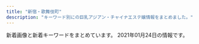 ```yaml
---
title: "新宿・歌舞伎町"
description: "キーワード別にの巨乳アジアン・チャイナエステ嬢情報をまとめました。"
---
```


新着画像と新着キーワードをまとめています。
2021年01月24日の情報です。

<DmmAffiliateIns />
<KeywordTable
  shops={
    [
    {
        "url": "https://shinjuku-mensesthe.com/",
        "station": "JR\u65b0\u5bbf\u99c5\u6771\u53e3",
        "keywords": {
            "F": 2
        },
        "img_links": [
            "https://shinjuku-mensesthe.com/massage/2020/08/16/riri-s1.jpg",
            "https://shinjuku-mensesthe.com/images/top3.jpg",
            "https://shinjuku-mensesthe.com/staff/risa-l1.jpg",
            "https://shinjuku-mensesthe.com/room/room-l1.jpg",
            "https://shinjuku-mensesthe.com/room/room-l3.jpg",
            "https://shinjuku-mensesthe.com/menu/staff.png",
            "https://shinjuku-mensesthe.com/staff/risa-s1.jpg",
            "https://shinjuku-mensesthe.com/menu/info.png",
            "https://shinjuku-mensesthe.com/button/staff.png",
            "https://shinjuku-mensesthe.com/massage/2020/07/31/ai-s2.jpg",
            "https://shinjuku-mensesthe.com/icon/twitter.png",
            "https://shinjuku-mensesthe.com/staff/saya-l1.jpg",
            "https://shinjuku-mensesthe.com/2020/01/23/miki-s1.jpg",
            "https://shinjuku-mensesthe.com/icon/yelp.png",
            "https://shinjuku-mensesthe.com/button/home.png",
            "https://shinjuku-mensesthe.com/menu/home.png",
            "https://shinjuku-mensesthe.com/massage/2020/07/31/covit19.jpg",
            "https://shinjuku-mensesthe.com/button/blog.png",
            "https://shinjuku-mensesthe.com/images/main-sp.jpg",
            "https://shinjuku-mensesthe.com/images/flower.png",
            "https://shinjuku-mensesthe.com/link/mens-esthe.png",
            "https://shinjuku-mensesthe.com/images/main-small.jpg",
            "https://shinjuku-mensesthe.com/massage/2020/10/21/risa-s1.jpg",
            "https://shinjuku-mensesthe.com/images/camp.png",
            "https://shinjuku-mensesthe.com/images/top2.jpg",
            "https://shinjuku-mensesthe.com/images/qrcode.png",
            "https://shinjuku-mensesthe.com/staff/yukari-s1.jpg",
            "https://shinjuku-mensesthe.com/staff/sora-s1.jpg",
            "https://shinjuku-mensesthe.com/icon/line.png",
            "https://scdn.line-apps.com/n/line_add_friends/btn/ja.png",
            "https://shinjuku-mensesthe.com/massage/2020/10/05/yuki-s1.jpg",
            "https://shinjuku-mensesthe.com/images/top1.jpg",
            "https://shinjuku-mensesthe.com/staff/saya-s1.jpg",
            "https://shinjuku-mensesthe.com/2019/12/15/sayuri-s2.jpg",
            "https://shinjuku-mensesthe.com/staff/yukari-l1.jpg",
            "https://shinjuku-mensesthe.com/images/main-top.jpg",
            "https://shinjuku-mensesthe.com/staff/yuki-l1.jpg",
            "https://shinjuku-mensesthe.com/room/room-l2.jpg",
            "https://shinjuku-mensesthe.com/staff/shiori-s1.jpg",
            "https://shinjuku-mensesthe.com/icon/facebook.png",
            "https://shinjuku-mensesthe.com/staff/arisa-s1.jpg",
            "https://shinjuku-mensesthe.com/staff/sora-l1.jpg",
            "https://shinjuku-mensesthe.com/2020/01/23/sakura-s1.jpg",
            "https://shinjuku-mensesthe.com/room/room-l4.jpg",
            "https://shinjuku-mensesthe.com/massage/2020/09/14/hana-s1.jpg",
            "https://shinjuku-mensesthe.com/images/header3.png",
            "https://shinjuku-mensesthe.com/staff/arisa-l1.jpg",
            "https://shinjuku-mensesthe.com/images/footer-l.png",
            "https://shinjuku-mensesthe.com/staff/yuki-s1.jpg",
            "https://shinjuku-mensesthe.com/images/footer-r.png",
            "https://shinjuku-mensesthe.com/menu/blog.png",
            "https://shinjuku-mensesthe.com/images/clear.png"
        ],
        "name": "\u5915\u9727 \u3086\u3046\u304e\u308a"
    },
    {
        "keywords": {
            "C": 8
        },
        "img_links": [
            "http://hi-msg.com/koyuki/img/p-4-1.jpg",
            "http://hi-msg.com/koyuki/img/t-3.png",
            "http://hi-msg.com/koyuki/img/english-t5.png",
            "http://hi-msg.com/koyuki/img/english-t2.png",
            "http://hi-msg.com/koyuki/img/t-2.png",
            "http://hi-msg.com/koyuki/img/p-3.jpg",
            "http://hi-msg.com/koyuki/img/p-2-1.jpg",
            "http://hi-msg.com/koyuki/img/p-8.jpg",
            "http://hi-msg.com/koyuki/img/card.png",
            "http://hi-msg.com/koyuki/img/english-t6.png",
            "http://hi-msg.com/koyuki/img/re.png",
            "http://hi-msg.com/koyuki/img/newstback.png",
            "http://hi-msg.com/koyuki/img/english-t1.png",
            "http://hi-msg.com/koyuki/img/p-9.jpg",
            "http://hi-msg.com/koyuki/img/t-1.png",
            "http://hi-msg.com/koyuki/img/p-8-1.jpg",
            "http://hi-msg.com/koyuki/img/tel.png",
            "http://hi-msg.com/koyuki/img/p-3-1.jpg",
            "http://hi-msg.com/koyuki/img/p-6.jpg",
            "http://hi-msg.com/koyuki/img/p-10.jpg",
            "http://hi-msg.com/koyuki/img/p-1.jpg",
            "http://hi-msg.com/koyuki/img/english-t4.png",
            "http://hi-msg.com/koyuki/img/card-english.png",
            "http://hi-msg.com/koyuki/img/kanban4s.jpg",
            "http://hi-msg.com/koyuki/img/p-4.jpg",
            "http://hi-msg.com/koyuki/img/p-6-1.jpg",
            "http://hi-msg.com/koyuki/img/p-7.jpg",
            "http://hi-msg.com/koyuki/img/p-0.jpg",
            "http://hi-msg.com/koyuki/img/p-5.jpg",
            "http://hi-msg.com/koyuki/img/kanban4.jpg",
            "http://hi-msg.com/koyuki/img/botton.png",
            "http://hi-msg.com/koyuki/img/english-t3.png",
            "http://hi-msg.com/koyuki/img/head.png",
            "http://hi-msg.com/koyuki/img/p-11.jpg",
            "http://hi-msg.com/koyuki/img/tit.png",
            "http://hi-msg.com/koyuki/img/p-7-1.jpg",
            "http://hi-msg.com/koyuki/img/p-2.jpg"
        ],
        "station": "JR\u65b0\u5bbf\u99c5\u6771\u53e3",
        "name": "KOYUKI",
        "url": "http://hi-msg.com/koyuki/"
    },
    {
        "img_links": [
            "http://clear-es.net/images/index_28_01.jpg",
            "http://clear-es.net/images/index_06.jpg",
            "http://clear-es.net/yamituki-n/uploads/images/rena01.jpg",
            "http://clear-es.net/images/index_07.jpg",
            "http://clear-es.net/images/index_25.jpg",
            "http://clear-es.net/images/index_28.jpg",
            "http://clear-es.net/uploads/10299154955d10c3b815a5638a35a934.jpg",
            "http://clear-es.net/uploads/7553669390f1cc93427a4f6ad33b4668.jpg",
            "http://clear-es.net/uploads/c1f6d0346f5cb109ac62c21a58c7deff.jpg",
            "http://clear-es.net/yamituki-n/uploads/images/rena02.jpg",
            "http://clear-es.net/images/index_09.jpg",
            "http://clear-es.net/images/index_23.jpg",
            "http://clear-es.net/images/index_17.jpg",
            "http://clear-es.net/uploads/09bdd5637edec4bfa3d47a7e9874640b.jpg",
            "http://clear-es.net/uploads/a62d7f24a5b9a4fd5aeef678eb24ef4b.jpg",
            "http://clear-es.net/images/index_24.jpg",
            "http://clear-es.net/images/gallery_11.jpg",
            "http://clear-es.net/images/index_26.jpg",
            "http://clear-es.net/uploads/deba56537604611ac3b8da004b92d809.jpg",
            "http://clear-es.net/images/index_12.jpg",
            "http://clear-es.net/images/index_19.jpg",
            "http://clear-es.net/images/index_15.jpg",
            "http://clear-es.net/uploads/2aa97908694153fb149943f0b8445352.jpg",
            "http://clear-es.net/images/index_21.jpg",
            "http://clear-es.net/images/index_02.jpg",
            "http://clear-es.net/images/service_11.jpg",
            "http://clear-es.net/yamituki-n/uploads/images/yui01.jpg",
            "http://clear-es.net/images/girls_13.jpg",
            "http://clear-es.net/images/index_18.jpg",
            "http://clear-es.net/images/index_11.jpg",
            "http://clear-es.net/images/index_13.jpg",
            "http://clear-es.net/images/girls_03.jpg",
            "http://clear-es.net/uploads/22c8968348a9acc2dfc9ab0aecb09c27.jpg",
            "http://clear-es.net/uploads/cec0ed392fe00d8e3ff867c0625809e6.jpg",
            "http://clear-es.net/yamituki-n/uploads/images/juri01s.jpg",
            "http://clear-es.net/images/index_08.jpg",
            "http://clear-es.net/my_work/images/pic1.png",
            "http://clear-es.net/uploads/f426bd85a8f6a9eac87e55b2d44c4bd5.jpg",
            "http://clear-es.net/uploads/e1133a4ba0f8c81f9d272f5793bda380.jpg",
            "http://clear-es.net/images/index_27.jpg",
            "http://clear-es.net/images/girls_11.jpg",
            "http://clear-es.net/images/index_01.jpg",
            "http://clear-es.net/images/index_10.jpg",
            "http://clear-es.net/yamituki-n/uploads/images/mika03s.jpg",
            "http://clear-es.net/images/index_03.jpg",
            "http://clear-es.net/images/index_04.jpg",
            "http://clear-es.net/uploads/97eb17743f96fd7f0551aab0bedd5e6f.jpg",
            "http://clear-es.net/yamituki-n/uploads/images/mmexport1576417470781.jpg",
            "http://clear-es.net/images/index_20.jpg",
            "http://clear-es.net/images/koko_1.jpg",
            "http://clear-es.net/images/index_14.jpg",
            "http://clear-es.net/images/index_05.jpg"
        ],
        "url": "http://clear-es.net/",
        "name": "CLEAR-\u30af\u30ea\u30a2-",
        "keywords": {
            "D": 8,
            "E": 1,
            "F": 1,
            "88": 4,
            "90": 2,
            "86": 2,
            "87": 2,
            "89": 1,
            "C": 1
        },
        "station": "\u897f\u6b66\u65b0\u5bbf\u99c5\u5317\u53e3"
    },
    {
        "name": "\u7652\u3057\u306e\u5bbf",
        "url": "http://aes-aroma.com/",
        "img_links": [
            "http://aes-aroma.com/pic/head.png",
            "http://aes-aroma.com/staff/miki/01.jpg",
            "http://aes-aroma.com/staff/yoko/02.jpg",
            "http://aes-aroma.com/img/ttl_mobile.png",
            "http://aes-aroma.com/staff/kaori/01.jpg",
            "http://aes-aroma.com/staff/koko/01.jpg",
            "http://aes-aroma.com/img/ttl_tnew.png",
            "http://aes-aroma.com/staff/ai/01.jpg",
            "http://aes-aroma.com/i/files/homeimg.jpg",
            "http://aes-aroma.com/img/ttl_staff.png",
            "http://aes-aroma.com/img/ttl_rec.png",
            "http://aes-aroma.com/staff/mimi/01.jpg",
            "http://aes-aroma.com/staff/nana/01.jpg",
            "http://aes-aroma.com/staff/yoko/01.jpg",
            "http://aes-aroma.com/staff/haru/01.jpg",
            "http://aes-aroma.com/img/ttl_pickup.png"
        ],
        "station": "JR\u65b0\u5bbf\u99c5\u5357\u53e3",
        "keywords": {
            "C": 17
        }
    },
    {
        "station": "JR\u65b0\u5bbf\u99c5\u6771\u5357\u53e3",
        "url": "https://mens-esthe.xyz/",
        "img_links": [
            "https://mens-esthe.xyz/staff/natsumi-s1.jpg",
            "https://mens-esthe.xyz/staff/natsumi-l1.jpg",
            "https://mens-esthe.xyz/images/header3.png",
            "https://mens-esthe.xyz/icon/twitter.png",
            "https://mens-esthe.xyz/staff/moe-s1.jpg",
            "https://inage-mensesthe.com/icon/facebook.png",
            "https://mens-esthe.xyz/staff/miki-l1.jpg",
            "https://mens-esthe.xyz/images/main1.jpg",
            "https://mens-esthe.xyz/staff/nami-s1.jpg",
            "https://mens-esthe.xyz/staff/natsumi-top.jpg",
            "https://mens-esthe.xyz/room/room-l7.jpg",
            "https://inage-mensesthe.com/link/relaku_salon.jpg",
            "https://mens-esthe.xyz/room/room-l5.jpg",
            "https://mens-esthe.xyz/room/room-l4.jpg",
            "https://mens-esthe.xyz/icon/facebook.png",
            "https://mens-esthe.xyz/staff/kana-top.jpg",
            "https://mens-esthe.xyz/staff/rina-l1.jpg",
            "https://mens-esthe.xyz/room/room-l8.jpg",
            "https://mens-esthe.xyz/footer/footer-staff.png",
            "https://inage-mensesthe.com/icon/twitter.png",
            "https://inage-mensesthe.com/icon/yelp.png",
            "https://inage-mensesthe.com/icon/line.png",
            "https://mens-esthe.xyz/images/esthe2.jpg",
            "https://mens-esthe.xyz/footer/footer-line.png",
            "https://mens-esthe.xyz/staff/nami-l1.jpg",
            "https://mens-esthe.xyz/staff/miki-s1.jpg",
            "https://mens-esthe.xyz/staff/moe-top.jpg",
            "https://mens-esthe.xyz/footer/footer-tel.png",
            "https://mens-esthe.xyz/staff/moe-l1.jpg",
            "https://mens-esthe.xyz/staff/miki-top.jpg",
            "https://mens-esthe.xyz/staff/kana-s1.jpg",
            "https://mens-esthe.xyz/staff/kana-l1.jpg",
            "https://mens-esthe.xyz/images/main-sp.jpg",
            "https://mens-esthe.xyz/icon/yelp.png",
            "https://mens-esthe.xyz/images/esthe3.jpg",
            "https://mens-esthe.xyz/room/room-l2.jpg",
            "https://mens-esthe.xyz/staff/rina-top.jpg",
            "https://mens-esthe.xyz/room/room-l3.jpg",
            "https://mens-esthe.xyz/room/room-l1.jpg",
            "https://mens-esthe.xyz/images/esthe4.jpg",
            "https://mens-esthe.xyz/icon/line.png",
            "https://mens-esthe.xyz/images/esthe1.jpg",
            "https://mens-esthe.xyz/room/room-l6.jpg",
            "https://mens-esthe.xyz/images/qrcode.png",
            "https://mens-esthe.xyz/staff/rina-s1.jpg",
            "https://mens-esthe.xyz/staff/nami-top.jpg",
            "https://mens-esthe.xyz/images/clear.png"
        ],
        "name": "\u30b8\u30e5\u30ea\u30a2\u30f3",
        "keywords": {
            "85": 7,
            "88": 7,
            "86": 28,
            "D": 28
        }
    },
    {
        "img_links": [],
        "url": "https://www.hagoromo.tokyo/",
        "keywords": {},
        "station": "JR\u65b0\u5bbf\u99c5\u6771\u53e3\u30fb\u6b4c\u821e\u4f0e\u753a",
        "name": "\u7fbd\u8863\uff5e\u306f\u3054\u308d\u3082\uff5e"
    },
    {
        "img_links": [
            "http://aroma-massage.red/images/sta6.jpg",
            "http://aroma-massage.red/images/stal.jpg",
            "http://aroma-massage.red/images/sysl.jpg",
            "http://aroma-massage.red/images/sta3.jpg",
            "http://aroma-massage.red/images/cg1.jpg",
            "http://aroma-massage.red/images/creditcard.jpg",
            "http://aroma-massage.red/images/acb.jpg",
            "http://aroma-massage.red/images/tm.png",
            "http://aroma-massage.red/images/fbb.jpg",
            "http://aroma-massage.red/images/cg3.jpg",
            "http://aroma-massage.red/images/fbt.jpg",
            "http://aroma-massage.red/images/sta4.jpg",
            "http://aroma-massage.red/images/nft.jpg",
            "http://aroma-massage.red/images/cg5.jpg",
            "http://aroma-massage.red/images/cg2.jpg",
            "http://aroma-massage.red/images/cg6.jpg",
            "http://aroma-massage.red/images/toph.png",
            "http://aroma-massage.red/images/option.jpg",
            "http://aroma-massage.red/images/kan.jpg",
            "http://aroma-massage.red/images/sta5.jpg",
            "http://aroma-massage.red/images/card.jpg",
            "http://aroma-massage.red/images/cg4.jpg",
            "http://aroma-massage.red/images/int.jpg",
            "http://aroma-massage.red/images/sta1.jpg",
            "http://aroma-massage.red/images/qr.jpg",
            "http://aroma-massage.red/images/sta2.jpg"
        ],
        "name": "\u30c6\u30bb\u30e9-Tethera-",
        "url": "http://aroma-massage.red/",
        "keywords": {
            "E": 10,
            "D": 20
        },
        "station": "JR\u65b0\u5bbf\u99c5\u6771\u53e3"
    },
    {
        "station": "JR\u65b0\u5bbf\u99c5\u897f\u53e3",
        "img_links": [
            "http://sweety-est.tokyo/images/tit-sub5.jpg",
            "http://sweety-est.tokyo/images/b-tel.png",
            "http://sweety-est.tokyo/images/r1.jpg",
            "http://sweety-est.tokyo/images/slider-img001.jpg",
            "http://sweety-est.tokyo/images/a2.jpg",
            "http://sweety-est.tokyo/images/cg05.jpg",
            "http://sweety-est.tokyo/images/m1.jpg",
            "http://sweety-est.tokyo/images/r5.jpg",
            "http://sweety-est.tokyo/images/a8.jpg",
            "http://sweety-est.tokyo/images/slider-img002.jpg",
            "http://sweety-est.tokyo/images/b-online.png",
            "http://sweety-est.tokyo/images/tit-sub2.jpg",
            "http://sweety-est.tokyo/images/r6.jpg",
            "http://sweety-est.tokyo/images/r2.jpg",
            "http://sweety-est.tokyo/images/m3.jpg",
            "http://sweety-est.tokyo/images/a3.jpg",
            "http://sweety-est.tokyo/images/cg07.jpg",
            "http://sweety-est.tokyo/images/tit-sub6.jpg",
            "http://sweety-est.tokyo/images/a1.jpg",
            "http://sweety-est.tokyo/images/a4.jpg",
            "http://sweety-est.tokyo/images/m2.jpg",
            "http://sweety-est.tokyo/images/kan1.jpg",
            "http://sweety-est.tokyo/images/cg04.jpg",
            "http://sweety-est.tokyo/images/sys.jpg",
            "http://sweety-est.tokyo/images/r3.jpg",
            "http://sweety-est.tokyo/images/m4.jpg",
            "http://sweety-est.tokyo/images/kan.jpg",
            "http://sweety-est.tokyo/link/menlog.jpg",
            "http://sweety-est.tokyo/images/cg06.jpg",
            "http://sweety-est.tokyo/images/a6.jpg",
            "http://sweety-est.tokyo/images/tit-sub4.jpg",
            "http://sweety-est.tokyo/images/cg03.jpg",
            "http://sweety-est.tokyo/images/tit-sub3.jpg",
            "http://sweety-est.tokyo/images/cg08.jpg",
            "http://sweety-est.tokyo/images/r4.jpg",
            "http://sweety-est.tokyo/images/cg01.jpg",
            "http://sweety-est.tokyo/images/a7.jpg",
            "http://sweety-est.tokyo/images/slider-img003.jpg",
            "http://sweety-est.tokyo/images/qr.jpg",
            "http://sweety-est.tokyo/images/cg02.jpg",
            "http://sweety-est.tokyo/images/a5.jpg",
            "http://sweety-est.tokyo/images/tit-sub1.jpg"
        ],
        "name": "sweet-\u30b9\u30a6\u30a3\u30fc\u30c8-",
        "url": "http://sweety-est.tokyo/",
        "keywords": {
            "86": 14,
            "D": 2,
            "87": 2,
            "E": 8
        }
    },
    {
        "img_links": [
            "http://crystal-est.net/uploads/crystal/2017/03/treatment2.png",
            "http://ruby-es.com/uploads/rubyes/2017/02/img_info_05.png",
            "http://crystal-est.net/uploads/crystal/2017/02/wifi.jpg",
            "http://crystal-est.net/uploads/crystal/2017/03/btn_top_01.png",
            "http://crystal-est.net/uploads/crystal/2018/07/wechatimg31.jpeg",
            "http://crystal-est.net/uploads/crystal/2017/03/ruby6.png",
            "http://crystal-est.net/uploads/crystal/2017/04/leftmovie.png",
            "http://crystal-est.net/uploads/crystal/2020/12/img_6830.jpg",
            "http://crystal-est.net/uploads/crystal/2018/08/wechatimg49.jpeg",
            "http://crystal-est.net/uploads/crystal/2018/08/wechatimg51.jpeg",
            "http://crystal-est.net/uploads/crystal/2017/03/subvisual_contact.png",
            "http://ruby-es.com/uploads/rubyes/2017/02/img_info_02.png",
            "http://crystal-est.net/uploads/crystal/2018/05/mayu1.jpeg",
            "http://ruby-es.com/uploads/rubyes/2017/02/img_info_01.png",
            "http://crystal-est.net/uploads/crystal/2020/11/tel.jpg",
            "http://crystal-est.net/uploads/crystal/2017/04/web.png",
            "http://crystal-est.net/uploads/crystal/2017/03/subvisual_reserve.png",
            "http://crystal-est.net/uploads/crystal/2017/03/bnr_side_032.png",
            "http://crystal-est.net/uploads/crystal/2017/03/r2.jpg",
            "http://crystal-est.net/uploads/crystal/2017/03/bnr_side_credit1.png",
            "http://crystal-est.net/uploads/crystal/2020/12/img_6902.jpg",
            "http://crystal-est.net/uploads/crystal/2017/07/yuyu2.jpeg",
            "http://crystal-est.net/uploads/crystal/2017/03/subvisual_enquete1.png",
            "http://crystal-est.net/uploads/crystal/images/p01.png",
            "http://crystal-est.net/uploads/crystal/2017/03/r3.jpg",
            "http://crystal-est.net/uploads/crystal/images/no-photo.jpg",
            "http://crystal-est.net/uploads/crystal/2018/07/wechatimg94.jpeg",
            "http://crystal-est.net/uploads/crystal/2017/03/bnr_side_042.png",
            "http://crystal-est.net/uploads/crystal/2017/03/subvisual_qa.png",
            "http://crystal-est.net/uploads/crystal/2018/07/wechatimg30.jpeg",
            "http://crystal-est.net/uploads/crystal/2017/04/line2.png",
            "http://crystal-est.net/uploads/crystal/2017/04/bnr_side_01.png",
            "http://crystal-est.net/uploads/crystal/2017/03/bnr_side_052.png",
            "http://crystal-est.net/uploads/crystal/2017/02/ameba.jpg",
            "http://crystal-est.net/uploads/crystal/2018/07/wechatimg26.jpeg",
            "http://crystal-est.net/uploads/crystal/2017/03/btn_top_03.png",
            "http://ruby-es.com/uploads/rubyes/2017/02/img_info_04.png",
            "http://crystal-est.net/uploads/crystal/2017/03/r4.jpg",
            "http://crystal-est.net/uploads/crystal/2020/12/img_6907.jpeg",
            "http://ruby-es.com/uploads/rubyes/2017/02/img_info_06.png",
            "http://crystal-est.net/uploads/crystal/2017/03/btn_top_02.png",
            "http://crystal-est.net/uploads/crystal/2017/03/subvisual_magazine1.png",
            "http://crystal-est.net/uploads/crystal/images/subvisual_staff.png",
            "http://crystal-est.net/uploads/crystal/2017/03/icon_flower.png",
            "http://crystal-est.net/uploads/crystal/2018/07/wechatimg125.jpeg",
            "http://crystal-est.net/uploads/crystal/2017/03/subvisual_info.png",
            "http://ruby-es.com/uploads/rubyes/2017/02/img_info_03.png",
            "http://crystal-est.net/uploads/crystal/images/icon_flower.png",
            "http://crystal-est.net/uploads/crystal/2017/03/subvisual_link.png",
            "http://crystal-est.net/uploads/crystal/2017/03/r1.jpg",
            "http://crystal-est.net/uploads/crystal/images/xing.png"
        ],
        "name": "\u30af\u30ea\u30b9\u30bf\u30eb",
        "url": "http://crystal-est.net/",
        "station": "JR\u65b0\u5bbf\u99c5\u6771\u53e3",
        "keywords": {
            "C": 1
        }
    },
    {
        "station": "JR\u65b0\u5bbf\u99c5\u897f\u53e3",
        "url": "http://fairy-girl.work/",
        "keywords": {},
        "name": "Fairy Girl",
        "img_links": [
            "http://fairy-girl.work/images/news.jpg",
            "http://fairy-girl.work/staff/misa.jpg",
            "http://fairy-girl.work/img/rika1.jpg",
            "http://fairy-girl.work/images/1.jpg",
            "http://fairy-girl.work/images/bana0404_4.png",
            "http://fairy-girl.work/staff/rara.jpg",
            "http://fairy-girl.work/staff/rika.jpg",
            "http://fairy-girl.work/staff/kiki.jpg",
            "http://fairy-girl.work/images/5.jpg",
            "http://fairy-girl.work/images/8.jpg",
            "http://fairy-girl.work/staff/kana.jpg",
            "http://fairy-girl.work/images/mobile.jpg",
            "http://fairy-girl.work/images/line.png",
            "http://fairy-girl.work/img/hitomi1.jpg",
            "http://fairy-girl.work/images/int1.jpg",
            "http://fairy-girl.work/img/rara1.jpg",
            "http://fairy-girl.work/img/eri1.jpg",
            "http://fairy-girl.work/images/6.jpg",
            "http://fairy-girl.work/images/11.jpg",
            "http://fairy-girl.work/img/yuki1.jpg",
            "http://fairy-girl.work/img/kana1.jpg",
            "http://fairy-girl.work/images/sys1.jpg",
            "http://fairy-girl.work/images/interior_t.jpg",
            "http://fairy-girl.work/staff/hitomi.jpg",
            "http://fairy-girl.work/img/yuyu1.jpg",
            "http://fairy-girl.work/img/rina1.jpg",
            "http://fairy-girl.work/images/ac1.jpg",
            "http://fairy-girl.work/staff/mari.jpg",
            "http://fairy-girl.work/images/ac2.jpg",
            "http://fairy-girl.work/images/sys2.jpg",
            "http://fairy-girl.work/staff/rina.jpg",
            "http://fairy-girl.work/images/3.jpg",
            "http://fairy-girl.work/img/kiki1.jpg",
            "http://fairy-girl.work/images/2.jpg",
            "http://fairy-girl.work/images/9.jpg",
            "http://fairy-girl.work/images/staff_t.jpg",
            "http://fairy-girl.work/img/kiki2.jpg",
            "http://fairy-girl.work/images/10.jpg",
            "http://fairy-girl.work/images/12.jpg",
            "http://fairy-girl.work/img/eri2.jpg",
            "http://fairy-girl.work/staff/eri.jpg",
            "http://fairy-girl.work/staff/yuyu.jpg",
            "http://fairy-girl.work/images/int2.jpg",
            "http://fairy-girl.work/images/7.jpg",
            "http://fairy-girl.work/images/tr.jpg",
            "http://fairy-girl.work/staff/yuki.jpg",
            "http://fairy-girl.work/img/misa1.jpg",
            "http://fairy-girl.work/img/mari1.jpg"
        ]
    },
    {
        "url": "http://fairy.este88.com/",
        "keywords": {},
        "station": "\u897f\u6b66\u65b0\u5bbf\u99c5\u5317\u53e3",
        "name": "fairy\u30d5\u30a7\u30a2\u30ea\u30fc",
        "img_links": [
            "http://fairy.este88.com/images/r04.jpg",
            "http://fairy.este88.com/gals/koko1.jpg",
            "http://fairy.este88.com/images/kaori1.jpg",
            "http://fairy.este88.com/img/kaori1.jpg",
            "http://fairy.este88.com/gals/risa1.jpg",
            "http://fairy.este88.com/gals/nnana1.jpg",
            "http://fairy.este88.com/gals/sayuri1.jpg",
            "http://fairy.este88.com/images/ph1.jpg",
            "http://fairy.este88.com/img/momo1.jpg",
            "http://fairy.este88.com/images/r01.jpg",
            "http://fairy.este88.com/images/koyuki1.jpg",
            "http://fairy.este88.com/img/koyuki1.jpg",
            "http://fairy.este88.com/images/kixyoko1.jpg",
            "http://fairy.este88.com/images/mika1.jpg",
            "http://fairy.este88.com/images/momo1.jpg",
            "http://fairy.este88.com/img/kixyoko1.jpg",
            "http://fairy.este88.com/img/mika1.jpg",
            "http://fairy.este88.com/images/r02.jpg"
        ]
    },
    {
        "keywords": {
            "E": 8,
            "85": 4,
            "C": 8,
            "86": 4,
            "87": 8
        },
        "name": "\u697d\u697d-\u30e9\u30af\u30e9\u30af-",
        "station": "\u65b0\u5bbf\u4e09\u4e01\u76ee\u99c5E1\u51fa\u53e3",
        "url": "http://sakura-relax.net/",
        "img_links": [
            "http://sakura-relax.net/images/cg04.jpg",
            "http://sakura-relax.net/images/cg03.jpg",
            "http://sakura-relax.net/images/tel.png",
            "http://sakura-relax.net/images/cg07.jpg",
            "http://sakura-relax.net/images/qrc.png",
            "http://sakura-relax.net/link/menlog.jpg",
            "http://sakura-relax.net/images/top-img02.png",
            "http://sakura-relax.net/images/cg06.jpg",
            "http://sakura-relax.net/images/top-img01.png",
            "http://sakura-relax.net/images/kan.jpg"
        ]
    },
    {
        "station": "JR\u65b0\u5bbf\u99c5",
        "name": "\u65b0\u5bbf\u6975\u4e0a\u30e1\u30f3\u30ba\u30a8\u30b9\u30c6",
        "img_links": [
            "https://gokujo.iest.info/images/nav_link04.png",
            "https://gokujo.iest.info/photos/sites/3/2020/10/2020100614353044.jpg",
            "https://gokujo.iest.info/images/room2_l.jpg",
            "https://gokujo.iest.info/images/nav_link06.png",
            "https://gokujo.iest.info/images/tit_face.jpg",
            "https://gokujo.iest.info/images/end.png",
            "https://gokujo.iest.info/images/sp_tit_twitter.jpg",
            "https://gokujo.iest.info/images/nav_link05.png",
            "https://gokujo.iest.info/images/top.png",
            "https://gokujo.iest.info/photos/sites/3/2020/10/2020100614353122.jpg",
            "https://gokujo.iest.info/images/room4_l.jpg",
            "https://gokujo.iest.info/photos/sites/3/2020/10/2020100614353292.jpg",
            "https://gokujo.iest.info/images/room3_l.jpg",
            "https://gokujo.iest.info/images/sp_tit_pick.jpg",
            "https://gokujo.iest.info/images/sp_end.png",
            "https://gokujo.iest.info/photos/sites/3/2020/10/2020100614352832.jpg",
            "https://gokujo.iest.info/photos/sites/3/2020/10/2020100614352799.jpg",
            "https://gokujo.iest.info/images/nav_link07.png",
            "https://gokujo.iest.info/photos/sites/3/2020/10/202010061435276.jpg",
            "https://gokujo.iest.info/photos/sites/3/2020/10/2020100614352629.jpg",
            "https://gokujo.iest.info/photos/sites/3/2020/10/2020100614352894.jpg",
            "https://gokujo.iest.info/photos/sites/3/2020/10/2020100614353293.jpg",
            "https://gokujo.iest.info/photos/sites/3/2020/10/202010061435254.jpg",
            "https://gokujo.iest.info/images/tit_link.jpg",
            "https://gokujo.iest.info/images/nav_link01.png",
            "https://gokujo.iest.info/images/sp_tit_movie.jpg",
            "https://gokujo.iest.info/photos/sites/3/2020/10/2020100614353025.jpg",
            "https://gokujo.iest.info/images/sp_tit_staff02.jpg",
            "https://gokujo.iest.info/images/sp_tit_info.jpg",
            "https://gokujo.iest.info/images/tit_staff.jpg",
            "https://gokujo.iest.info/images/sp_tit_link.jpg",
            "https://gokujo.iest.info/photos/sites/3/2020/10/2020100614352922.jpg",
            "https://gokujo.iest.info/images/room1_l.jpg",
            "https://gokujo.iest.info/images/sp_tit_staff.jpg",
            "https://gokujo.iest.info/photos/sites/3/2020/10/2020100614353148.jpg",
            "https://gokujo.iest.info/images/tit_staff02.jpg",
            "https://gokujo.iest.info/images/nav_link03.png",
            "https://gokujo.iest.info/images/nav_link08.png",
            "https://gokujo.iest.info/images/tit_pick.jpg",
            "https://gokujo.iest.info/images/side_mobile.jpg",
            "https://gokujo.iest.info/images/nav_link02.png",
            "https://gokujo.iest.info/images/tit_info.jpg",
            "https://gokujo.iest.info/photos/sites/3/2020/10/2020100614352927.jpg",
            "https://gokujo.iest.info/images/navbar-top.jpg"
        ],
        "keywords": {
            "90": 67,
            "94": 64,
            "95": 35,
            "89": 64,
            "C": 56,
            "88": 24,
            "F": 112,
            "85": 45,
            "E": 150,
            "92": 19
        },
        "url": "https://gokujo.iest.info/"
    },
    {
        "url": "http://pure-resort.tyo.cm/",
        "name": "\u30d4\u30e5\u30a2\u30ea\u30be\u30fc\u30c8II",
        "keywords": {
            "D": 10,
            "96": 1,
            "89": 2,
            "98": 2,
            "E": 2,
            "F": 1,
            "84": 1,
            "86": 5,
            "C": 1,
            "85": 3,
            "92": 1,
            "90": 2,
            "88": 3,
            "94": 1
        },
        "station": "JR\u65b0\u5bbf\u99c5\u6771\u53e3",
        "img_links": [
            "http://pure-resort.tyo.cm/images/line.png",
            "http://pure-resort.tyo.cm/images/s_Recruit.png",
            "http://pure-resort.tyo.cm/photos/sites/79/2019/03/2019032513361063.jpg",
            "http://pure-resort.tyo.cm/images/s_info.png",
            "http://pure-resort.tyo.cm/photos/sites/79/2019/03/2019032513361044.jpg",
            "http://pure-resort.tyo.cm/photos/sites/79/2019/11/2019110401242820.jpg",
            "http://pure-resort.tyo.cm/images/s_Staff.png",
            "http://pure-resort.tyo.cm/images/mobile.png",
            "http://pure-resort.tyo.cm/images/s_pick.png",
            "http://pure-resort.tyo.cm/photos/sites/79/2019/03/201903251336102.jpg",
            "http://pure-resort.tyo.cm/photos/sites/79/2018/12/2018120620510142.jpg",
            "http://pure-resort.tyo.cm/photos/sites/79/2019/03/2019032513361053.jpg",
            "http://pure-resort.tyo.cm/photos/sites/79/2019/02/2019021613425634.png",
            "http://pure-resort.tyo.cm/images/news_bj3.png",
            "http://pure-resort.tyo.cm/images/s_Access.png",
            "http://pure-resort.tyo.cm/images/pure.png",
            "http://pure-resort.tyo.cm/images/line1.png",
            "http://pure-resort.tyo.cm/images/news_bj1.png",
            "http://pure-resort.tyo.cm/images/s_twitter.png",
            "http://pure-resort.tyo.cm/images/info_bj1.png",
            "http://pure-resort.tyo.cm/photos/sites/79/2019/10/2019100810264682.jpg",
            "http://pure-resort.tyo.cm/photos/sites/79/2019/04/201904111031010.jpg",
            "http://pure-resort.tyo.cm/images/movie.jpg",
            "http://pure-resort.tyo.cm/photos/sites/79/2019/02/2019021613471797.jpg",
            "http://pure-resort.tyo.cm/photos/sites/79/2018/12/2018120620533769.jpg",
            "http://pure-resort.tyo.cm/images/info_bj3.png",
            "http://pure-resort.tyo.cm/photos/sites/79/2020/01/2020012408381891.jpg",
            "http://pure-resort.tyo.cm/images/top.png",
            "http://pure-resort.tyo.cm/images/s_news.png",
            "http://pure-resort.tyo.cm/photos/sites/79/2019/01/2019011014121443.jpg",
            "http://pure-resort.tyo.cm/photos/sites/79/2020/02/2020020804143839.jpg",
            "http://pure-resort.tyo.cm/photos/sites/79/2019/08/2019082910403098.jpg",
            "http://pure-resort.tyo.cm/photos/sites/79/2018/12/2018120620512437.jpg",
            "http://pure-resort.tyo.cm/photos/sites/79/2020/01/2020013001414859.jpg",
            "http://pure-resort.tyo.cm/photos/sites/79/2019/05/2019052114301665.jpg",
            "http://pure-resort.tyo.cm/images/s_Room.png",
            "http://pure-resort.tyo.cm/photos/sites/79/2018/12/2018120620515823.jpg",
            "http://pure-resort.tyo.cm/images/s_movie.png",
            "http://pure-resort.tyo.cm/images/s_face.png",
            "http://pure-resort.tyo.cm/photos/sites/79/2019/06/2019061515583771.jpg",
            "http://pure-resort.tyo.cm/photos/sites/79/2019/06/2019060310424416.jpg"
        ]
    },
    {
        "keywords": {
            "\u4e73": 36,
            "C": 330,
            "F": 73,
            "86": 220,
            "89": 55,
            "84": 165,
            "85": 275,
            "88": 110,
            "\u5de8\u4e73": 36,
            "E": 256,
            "87": 128
        },
        "url": "https://aurora.iest.info/",
        "station": "JR\u65b0\u5bbf\u99c5\u6771\u53e3\u30fb\u6b4c\u821e\u4f0e\u753a",
        "img_links": [
            "https://aurora.iest.info/images/room2.jpg",
            "https://aurora.iest.info/photos/sites/13/2021/01/2021011516351593.jpeg",
            "https://aurora.iest.info/photos/sites/13/2020/12/2020122614542669.jpeg",
            "https://aurora.iest.info/images/side_mobile.jpg",
            "https://aurora.iest.info/images/info_sp.png",
            "https://aurora.iest.info/photos/sites/13/2020/10/2020102421582718.jpeg",
            "https://aurora.iest.info/images/room4.jpg",
            "https://aurora.iest.info/photos/sites/13/2020/12/2020122614271778.jpeg",
            "https://aurora.iest.info/images/head_tel.png",
            "https://aurora.iest.info/photos/sites/13/2020/10/202010160425407.jpeg",
            "https://aurora.iest.info/photos/sites/13/2020/10/2020101018384481.jpeg",
            "https://aurora.iest.info/photos/sites/13/2020/09/2020090701592721.jpeg",
            "https://aurora.iest.info/photos/sites/13/2021/01/202101031920028.jpeg",
            "https://aurora.iest.info/photos/sites/13/2021/01/2021011317231918.jpeg",
            "https://aurora.iest.info/photos/sites/13/2020/12/2020122614121986.jpeg",
            "https://aurora.iest.info/photos/sites/13/2020/12/2020122916203593.jpeg",
            "https://aurora.iest.info/images/room1.jpg",
            "https://aurora.iest.info/photos/sites/13/2021/01/2021012421593015.jpeg",
            "https://aurora.iest.info/images/room3.jpg",
            "https://aurora.iest.info/photos/sites/13/2021/01/2021011817400777-600x800.jpeg",
            "https://aurora.iest.info/photos/sites/13/2020/11/2020110420084826.jpeg",
            "https://aurora.iest.info/photos/sites/13/2020/10/2020100900362277.jpeg",
            "https://aurora.iest.info/photos/sites/13/2021/01/2021011713121341.jpeg",
            "https://aurora.iest.info/photos/sites/13/2021/01/2021011717501338-600x800.jpeg",
            "https://aurora.iest.info/photos/sites/13/2021/01/2021012421593015-600x800.jpeg",
            "https://aurora.iest.info/photos/sites/13/2020/11/2020111207401521.jpeg",
            "https://aurora.iest.info/photos/sites/13/2020/12/2020122614062046.jpeg",
            "https://aurora.iest.info/photos/sites/13/2021/01/2021011516351593-600x800.jpeg",
            "https://aurora.iest.info/photos/sites/13/2021/01/2021011317502475.jpeg"
        ],
        "name": "\u30aa\u30fc\u30ed\u30e9"
    },
    {
        "station": "JR\u65b0\u5bbf\u99c5\u897f\u53e3",
        "img_links": [
            "http://yurali.oks.bz/images/room3.jpg",
            "http://yurali.oks.bz/images/s2.jpg",
            "http://yurali.oks.bz/images/s3.jpg",
            "http://yurali.oks.bz/images/s1.jpg",
            "http://yurali.oks.bz/images/kanban.jpg",
            "http://yurali.oks.bz/images/s4.jpg",
            "http://yurali.oks.bz/images/room2.jpg",
            "http://yurali.oks.bz/images/content.jpg",
            "http://yurali.oks.bz/images/line.jpg",
            "http://yurali.oks.bz/photos/sites/48/2020/09/2020090809341067.jpg",
            "http://yurali.oks.bz/photos/sites/48/2020/06/2020063002493351.jpg",
            "http://yurali.oks.bz/images/acc1.jpg",
            "http://yurali.oks.bz/images/s_new.png",
            "http://yurali.oks.bz/images/top.jpg",
            "http://yurali.oks.bz/images/acc4.jpg",
            "http://yurali.oks.bz/images/acc2.jpg",
            "http://yurali.oks.bz/photos/sites/48/2020/09/2020090809340917.jpg",
            "http://yurali.oks.bz/photos/sites/48/2020/09/2020090809341490.jpg",
            "http://yurali.oks.bz/photos/sites/48/2020/09/202009080934129.jpg",
            "http://yurali.oks.bz/images/room4.jpg",
            "http://yurali.oks.bz/images/room1.jpg",
            "http://yurali.oks.bz/images/acc3.jpg",
            "http://yurali.oks.bz/photos/sites/48/2020/09/2020090809341126.jpg",
            "http://yurali.oks.bz/images/right.jpg",
            "http://yurali.oks.bz/images/mobile.jpg"
        ],
        "url": "http://yurali.oks.bz/",
        "keywords": {
            "E": 14,
            "85": 14,
            "86": 14,
            "87": 14,
            "D": 28
        },
        "name": "\u6c17\u697d"
    },
    {
        "url": "http://in-esthe.com/relair/",
        "name": "RELAIR \uff5e\u30ea\u30ec\u30a2\uff5e",
        "station": "\u65b0\u5bbf\u897f\u53e3\u99c5D5\u51fa\u53e3",
        "keywords": {
            "C": 8
        },
        "img_links": [
            "http://in-esthe.com/relair/img/p-1.jpg",
            "http://in-esthe.com/relair/img/t-1.png",
            "http://in-esthe.com/relair/img/p-0.jpg",
            "http://in-esthe.com/relair/img/p-7.jpg",
            "http://in-esthe.com/relair/img/twitter.png",
            "http://in-esthe.com/relair/img/fla1.png",
            "http://in-esthe.com/relair/img/botton.png",
            "http://in-esthe.com/relair/img/fla.png",
            "http://in-esthe.com/relair/img/tel.png",
            "http://in-esthe.com/relair/img/p-8.jpg",
            "http://in-esthe.com/relair/img/p-3-1.jpg",
            "http://in-esthe.com/relair/img/english-t4.png",
            "http://in-esthe.com/relair/img/p-3.jpg",
            "http://in-esthe.com/relair/img/card-english.png",
            "http://in-esthe.com/relair/img/s-1.jpg",
            "http://in-esthe.com/relair/img/kanban4.jpg",
            "http://in-esthe.com/relair/img/fla2.png",
            "http://in-esthe.com/relair/img/head.png",
            "http://in-esthe.com/relair/img/t-3.png",
            "http://in-esthe.com/relair/img/re.png",
            "http://in-esthe.com/relair/img/t-2.png",
            "http://in-esthe.com/relair/img/p-2.jpg",
            "http://in-esthe.com/relair/img/p-9.jpg",
            "http://in-esthe.com/relair/img/newstback.png",
            "http://in-esthe.com/relair/img/p-1-1.jpg",
            "http://in-esthe.com/relair/img/english-t3.png",
            "http://in-esthe.com/relair/img/english-t2.png",
            "http://in-esthe.com/relair/img/english-t6.png",
            "http://in-esthe.com/relair/img/english-t1.png",
            "http://in-esthe.com/relair/img/english-t5.png"
        ]
    },
    {
        "station": "\u897f\u6b66\u65b0\u5bbf\u99c5\u5317\u53e3",
        "keywords": {
            "86": 2,
            "D": 3
        },
        "img_links": [
            "http://ciretva.xyz/uploads/201021/1-201021155T02L.jpg",
            "http://ciretva.xyz/uploads/201021/1-201021155913C7.jpg",
            "http://ciretva.xyz/picture/room2.jpg",
            "http://ciretva.xyz/uploads/201021/1-201021155932238.jpg",
            "http://ciretva.xyz/picture/pick.jpg",
            "http://ciretva.xyz/picture/s_staff.png",
            "http://ciretva.xyz/picture/room1.jpg",
            "http://ciretva.xyz/picture/room3.jpg",
            "http://ciretva.xyz/picture/face_bj1.png",
            "http://ciretva.xyz/picture/room4.jpg",
            "http://ciretva.xyz/picture/face.jpg",
            "http://ciretva.xyz/picture/news.jpg",
            "http://ciretva.xyz/picture/top.jpg",
            "http://ciretva.xyz/uploads/201021/1-201021155Z4139.jpg",
            "http://ciretva.xyz/uploads/201021/1-201021155925315.jpg",
            "http://ciretva.xyz/uploads/201021/1-201021155T9631.jpg"
        ],
        "url": "http://ciretva.xyz/",
        "name": "\u4f73\u7e01 \uff5e\u304b\u3048\u3093\uff5e"
    }
]
}
/>
<DmmAffiliateScript />
